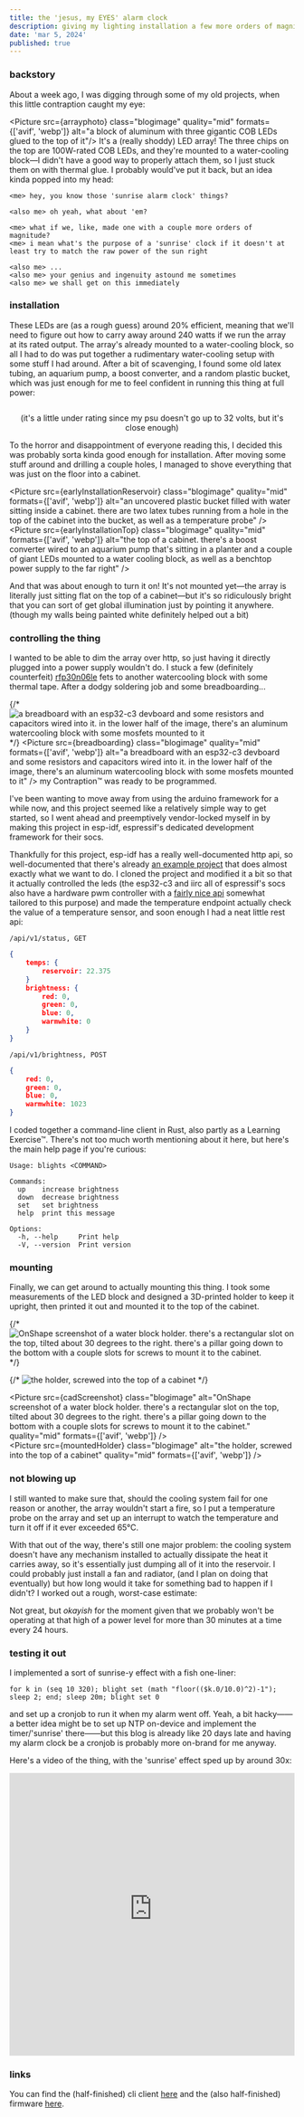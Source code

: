 ```yaml
---
title: the 'jesus, my EYES' alarm clock
description: giving my lighting installation a few more orders of magnitude
date: 'mar 5, 2024'
published: true
---
```


### backstory
About a week ago, I was digging through some of my old projects, when this little contraption caught my eye:  
   
<Picture src={arrayphoto} class="blogimage" quality="mid" formats={['avif', 'webp']} alt="a block of aluminum with three gigantic COB LEDs glued to the top of it"/>
It's a (really shoddy) LED array! The three chips on the top are 100W-rated COB LEDs, and they're mounted to a water-cooling block&mdash;I didn't have a good way to properly attach them, so I just stuck them on with thermal glue.
I probably would've put it back, but an idea kinda popped into my head:
```
<me> hey, you know those 'sunrise alarm clock' things?

<also me> oh yeah, what about 'em?

<me> what if we, like, made one with a couple more orders of magnitude?
<me> i mean what's the purpose of a 'sunrise' clock if it doesn't at least try to match the raw power of the sun right

<also me> ...
<also me> your genius and ingenuity astound me sometimes
<also me> we shall get on this immediately
```

### installation

These LEDs are (as a rough guess) around 20% efficient, meaning that we'll need to figure out how to carry away around 240 watts if we run the array at its rated output. The array's already mounted to a water-cooling block, so all I had to do was put together a rudimentary water-cooling setup with some stuff I had around. After a bit of scavenging, I found some old latex tubing, an aquarium pump, a boost converter, and a random plastic bucket, which was just enough for me to feel confident in running this thing at full power:  
<div style="display: flex; align-items: center;">
<Picture src={jankatronWatercooling} class="blogimage" quality="mid" formats={['avif', 'webp']} alt="todo" />
<Picture src={psuPic} class="blogimage" quality="mid" formats={['avif', 'webp']} alt="todo" />
</div>
<p style="text-align: center;">(it's a little under rating since my psu doesn't go up to 32 volts, but it's close enough)</p>

To the horror and disappointment of everyone reading this, I decided this was probably sorta kinda good enough for installation. After moving some stuff around and drilling a couple holes, I managed to shove everything that was just on the floor into a cabinet.

<Picture src={earlyInstallationReservoir} class="blogimage" quality="mid" formats={['avif', 'webp']} alt="an uncovered plastic bucket filled with water sitting inside a cabinet. there are two latex tubes running from a hole in the top of the cabinet into the bucket, as well as a temperature probe" />
<br />
<Picture src={earlyInstallationTop} class="blogimage" quality="mid" formats={['avif', 'webp']} alt="the top of a cabinet. there's a boost converter wired to an aquarium pump that's sitting in a planter and a couple of giant LEDs mounted to a water cooling block, as well as a benchtop power supply to the far right" />

And that was about enough to turn it on! It's not mounted yet&mdash;the array is literally just sitting flat on the top of a cabinet&mdash;but it's so ridiculously bright that you can sort of get global illumination just by pointing it anywhere. (though my walls being painted white definitely helped out a bit)

### controlling the thing
I wanted to be able to dim the array over http, so just having it directly plugged into a power supply wouldn't do. 
I stuck a few (definitely counterfeit) [rfp30n06le](https://www.mouser.com/datasheet/2/308/rfp30n06le-1195941.pdf) fets to another watercooling block with some thermal tape. After a dodgy soldering job and some breadboarding...

{/* ![a breadboard with an esp32-c3 devboard and some resistors and capacitors wired into it. in the lower half of the image, there's an aluminum watercooling block with some mosfets mounted to it](/blights/images/breadboarding.jpg) */}
<Picture src={breadboarding} class="blogimage" quality="mid" formats={['avif', 'webp']} alt="a breadboard with an esp32-c3 devboard and some resistors and capacitors wired into it. in the lower half of the image, there's an aluminum watercooling block with some mosfets mounted to it" />
my Contraption™ was ready to be programmed.  
   
I've been wanting to move away from using the arduino framework for a while now, and this project seemed like a relatively simple way to get started, so I went ahead and preemptively vendor-locked myself in by making this project in esp-idf, espressif's dedicated development framework for their socs.  
  
Thankfully for this project, esp-idf has a really well-documented http api, so well-documented that there's already [an example project](https://github.com/espressif/esp-idf/tree/v5.2/examples/protocols/http_server/restful_server) 
that does almost exactly what we want to do. I cloned the project and modified it a bit so that it actually controlled the leds 
(the esp32-c3 and iirc all of espressif's socs also have a hardware pwm controller with a [fairly nice api](https://docs.espressif.com/projects/esp-idf/en/v5.2.1/esp32c3/api-reference/peripherals/ledc.html) somewhat tailored to this purpose) 
and made the temperature endpoint actually check the value of a temperature sensor, and soon enough I had a neat little rest api:

`/api/v1/status, GET`
```json
{
    temps: {
        reservoir: 22.375
    }
    brightness: {
        red: 0,
        green: 0,
        blue: 0,
        warmwhite: 0
    }
}
```

`/api/v1/brightness, POST`
```json
{
    red: 0,
    green: 0,
    blue: 0,
    warmwhite: 1023
}
```

I coded together a command-line client in Rust, also partly as a Learning Exercise™. There's not too much worth mentioning about it here, but here's the main help page if you're curious:
```shell
Usage: blights <COMMAND>

Commands:
  up    increase brightness
  down  decrease brightness
  set   set brightness
  help  print this message

Options:
  -h, --help     Print help
  -V, --version  Print version
```

### mounting
Finally, we can get around to actually mounting this thing. I took some measurements of the LED block and designed a 3D-printed holder to keep it upright, then printed it out and mounted it to the top of the cabinet.

{/* ![OnShape screenshot of a water block holder. there's a rectangular slot on the top, tilted about 30 degrees to the right. there's a pillar going down to the bottom with a couple slots for screws to mount it to the cabinet.](/blights/images/cad-screenshot.png) */}

{/* ![the holder, screwed into the top of a cabinet](/blights/images/mounted-holder.jpg) */}

<Picture src={cadScreenshot} class="blogimage" alt="OnShape screenshot of a water block holder. there's a rectangular slot on the top, tilted about 30 degrees to the right. there's a pillar going down to the bottom with a couple slots for screws to mount it to the cabinet." quality="mid" formats={['avif', 'webp']} />
<br />
<Picture src={mountedHolder} class="blogimage" alt="the holder, screwed into the top of a cabinet" quality="mid" formats={['avif', 'webp']} />


### not blowing up
I still wanted to make sure that, should the cooling system fail for one reason or another, the array wouldn't start a fire, so I put a temperature probe on the array and set up an interrupt to watch the temperature and turn it off if it ever exceeded 65°C.  
  
With that out of the way, there's still one major problem: the cooling system doesn't have any mechanism installed to actually dissipate the heat it carries away, so it's essentially just dumping all of it into the reservoir. I could probably just install a fan and radiator, (and I plan on doing that eventually) 
but how long would it take for something bad to happen if I didn't? I worked out a rough, worst-case estimate:



Not great, but *okayish* for the moment given that we probably won't be operating at that high of a power level for more than 30 minutes at a time every 24 hours.


### testing it out
I implemented a sort of sunrise-y effect with a fish one-liner:
```fish
for k in (seq 10 320); blight set (math "floor(($k.0/10.0)^2)-1"); sleep 2; end; sleep 20m; blight set 0
```
and set up a cronjob to run it when my alarm went off. Yeah, a bit hacky&mdash;&mdash;a 
better idea might be to set up NTP on-device and implement the timer/'sunrise' there&mdash;&mdash;but 
this blog is already like 20 days late and having my alarm clock be a cronjob is probably more on-brand for me anyway.

Here's a video of the thing, with the 'sunrise' effect sped up by around 30x:
<iframe style="width: 100%; height: 500px;" src="https://www.youtube-nocookie.com/embed/mDUrG0VyKGY?si=cHbeHPtEOaJYcCJy" title="YouTube video player" frameborder="0" allow="accelerometer; autoplay; clipboard-write; encrypted-media; gyroscope; picture-in-picture; web-share" allowfullscreen></iframe>


### links
You can find the (half-finished) cli client [here](https://github.com/b0vik/blight) and the (also half-finished) firmware [here](https://github.com/b0vik/blights_esp32_server).

